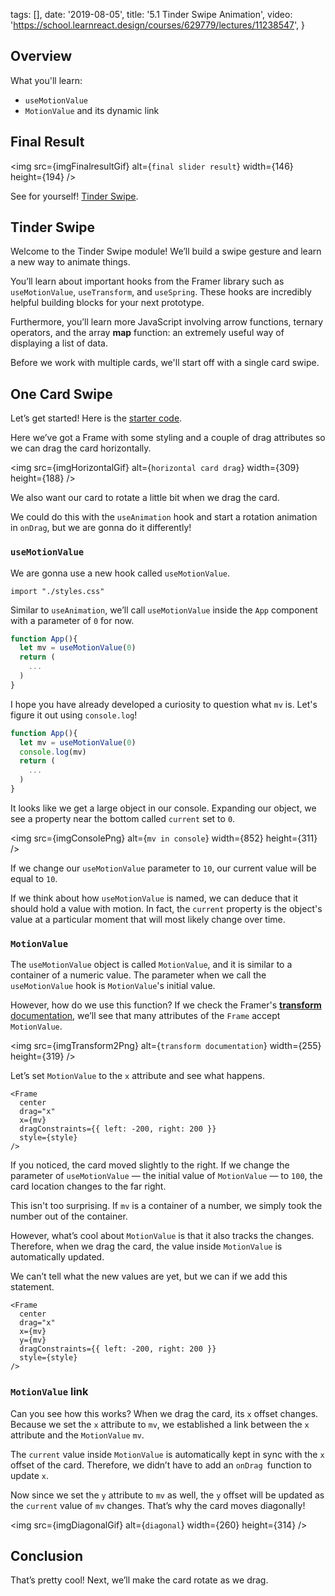 
  tags: [],
  date: '2019-08-05',
  title: '5.1 Tinder Swipe Animation',
  video: 'https://school.learnreact.design/courses/629779/lectures/11238547',
}


## Overview

What you'll learn:

- `useMotionValue`
- `MotionValue` and its dynamic link

## Final Result

<img
  src={imgFinalresultGif}
  alt={`final slider result`}
  width={146}
  height={194}
/>

See for yourself! [Tinder Swipe](https://xwu1q.csb.app/).

## Tinder Swipe

Welcome to the Tinder Swipe module! We’ll build a swipe gesture and learn a new way to animate things.

You’ll learn about important hooks from the Framer library such as `useMotionValue`, `useTransform`, and `useSpring`. These hooks are incredibly helpful building blocks for your next prototype.

Furthermore, you’ll learn more JavaScript involving arrow functions, ternary operators, and the array **map** function: an extremely useful way of displaying a list of data.

Before we work with multiple cards, we'll start off with a single card swipe.

## One Card Swipe

Let’s get started! Here is the [starter code](https://github.com/lintonye/prototyping-with-react-framer/tree/5.1-tinder-swipe-starter/app).

Here we’ve got a Frame with some styling and a couple of drag attributes so we can drag the card horizontally.

<img
  src={imgHorizontalGif}
  alt={`horizontal card drag`}
  width={309}
  height={188}
/>

We also want our card to rotate a little bit when we drag the card.

We could do this with the `useAnimation` hook and start a rotation animation in `onDrag`, but we are gonna do it differently!

### `useMotionValue`

We are gonna use a new hook called `useMotionValue`.

```jsx{3}
import "./styles.css"
```

Similar to `useAnimation`, we’ll call `useMotionValue` inside the `App` component with a parameter of `0` for now.

```jsx
function App(){
  let mv = useMotionValue(0)
  return (
    ...
  )
}
```

I hope you have already developed a curiosity to question what `mv` is. Let's figure it out using `console.log`!

```jsx
function App(){
  let mv = useMotionValue(0)
  console.log(mv)
  return (
    ...
  )
}
```

It looks like we get a large object in our console. Expanding our object, we see a property near the bottom called `current` set to `0`.

<img src={imgConsolePng} alt={`mv in console`} width={852} height={311} />

If we change our `useMotionValue` parameter to `10`, our current value will be equal to `10`.

If we think about how `useMotionValue` is named, we can deduce that it should hold a value with motion. In fact, the `current` property is the object's value at a particular moment that will most likely change over time.

### `MotionValue`

The `useMotionValue` object is called `MotionValue`, and it is similar to a container of a numeric value. The parameter when we call the `useMotionValue` hook is `MotionValue`'s initial value.

However, how do we use this function? If we check the Framer's [**transform** documentation](https://www.framer.com/api/frame/#csstransformproperties.x), we’ll see that many attributes of the `Frame` accept `MotionValue`.

<img
  src={imgTransform2Png}
  alt={`transform documentation`}
  width={255}
  height={319}
/>

Let’s set `MotionValue` to the `x` attribute and see what happens.

```jsx{4}
<Frame
  center
  drag="x"
  x={mv}
  dragConstraints={{ left: -200, right: 200 }}
  style={style}
/>
```

If you noticed, the card moved slightly to the right. If we change the parameter of `useMotionValue` — the initial value of `MotionValue` — to `100`, the card location changes to the far right.

This isn't too surprising. If `mv` is a container of a number, we simply took the number out of the container.

However, what’s cool about `MotionValue` is that it also tracks the changes. Therefore, when we drag the card, the value inside `MotionValue` is automatically updated.

We can’t tell what the new values are yet, but we can if we add this statement.

```jsx{5}
<Frame
  center
  drag="x"
  x={mv}
  y={mv}
  dragConstraints={{ left: -200, right: 200 }}
  style={style}
/>
```

### `MotionValue` link

Can you see how this works? When we drag the card, its `x` offset changes. Because we set the `x` attribute to `mv`, we established a link between the `x` attribute and the `MotionValue` `mv`.

The `current` value inside `MotionValue` is automatically kept in sync with the `x` offset of the card. Therefore, we didn’t have to add an `onDrag `function to update `x`.

Now since we set the `y` attribute to `mv` as well, the `y` offset will be updated as the `current` value of `mv` changes. That’s why the card moves diagonally!

<img src={imgDiagonalGif} alt={`diagonal`} width={260} height={314} />

## Conclusion

That’s pretty cool! Next, we’ll make the card rotate as we drag.
